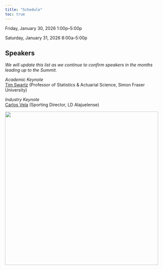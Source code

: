 ```yaml
---
title: "Schedule"
toc: true
---
```


Friday, January 30, 2026 1:00p--5:00p

Saturday, January 31, 2026 8:00a--5:00p

## Speakers

*We will update this list as we continue to confirm speakers in the months leading up to the Summit.*

*Academic Keynote*\
[Tim Swartz](https://www.sfu.ca/~tswartz/){target=_blank} (Professor of Statistics & Actuarial Science, Simon Fraser University)

*Industry Keynote*\
[Carlos Vela](https://www.linkedin.com/in/carlos-vela-abba36228/){target=_blank} (Sporting Director, LD Alajuelense)

[![](../assets/rice.png){width=500 fig-align="center"}](https://sport.rice.edu/sport-analytics-major){target="_blank"}
